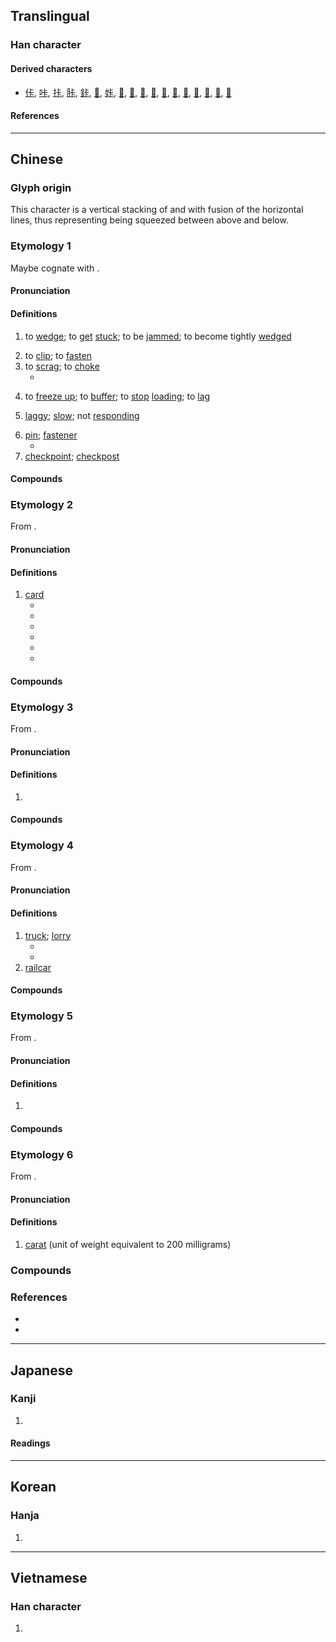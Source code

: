 {{also|𠧗|𠀝}}
{{character info/new}}
==Translingual==

===Han character===
{{Han char|rn=25|rad=卜|as=03|sn=5|four=21231|canj=YMY|ids=⿱上卜}}

====Derived characters====
* [[佧]], [[咔]], [[拤]], [[胩]], [[鉲]], [[𠖺]], [[𡛨]], [[𡶛]], [[𣳓]], [[𤋈]], [[𤙐]], [[𦭌]], [[𪁯]], [[𫧱]], [[𫧲]], [[𫧳]], [[𫧵]], [[𫧶]]

====References====
{{Han ref|kx=0158.010|dkj=02781|dj=0362.010|hdz=10092.040|uh=5361}}

----

==Chinese==

===Glyph origin===
This character is a vertical stacking of {{zh-l|*上|up}} and {{zh-l|*下|down}} with fusion of the horizontal lines, thus representing being squeezed between above and below.

===Etymology 1===
{{zh-forms}}
Maybe cognate with {{och-l|夾|to clip}}.

====Pronunciation====
{{zh-pron
|m=kǎ,qiǎ,1nc=colloquial,2nc=literary
|m-s=qia1/ka1/ka3/qia3
|c=kaa1,kaa2
|h=pfs=khà
|mn=qz,tw:khah/xm,zz:khá/tw:kha̍h
|mn_note=khah/khá - vernacular (俗); kha̍h - 闔 is used in the Mainland
|mc=
|oc=
|ma=
|cat=v,n
}}

====Definitions====
{{zh-hanzi}}

# to [[wedge]]; to [[get]] [[stuck]]; to be [[jammed]]; to become tightly [[wedged]]
#: {{zh-x|魚刺 卡 在 喉嚨 裡。|A fishbone is '''stuck''' in the throat.}}
# to [[clip]]; to [[fasten]]
# to [[scrag]]; to [[choke]]
#* {{zh-x|歹徒 卡 住 他 的 脖子。|The ruffian '''wrung''' his neck.}}
# {{lb|zh|computing}} to [[freeze up]]; to [[buffer]]; to [[stop]] [[loading]]; to [[lag]]
#: {{zh-x|卡 在 奇怪 的 地方|it stopped (loading) at a strange frame}}
# {{lb|zh|computing}} [[laggy]]; [[slow]]; not [[responding]]
# [[pin]]; [[fastener]]
#* {{zh-x|髮卡{qiǎ}|hairpin}}
# [[checkpoint]]; [[checkpost]]

====Compounds====
{{zh-der|髮卡|關卡|卡子|卡脖子|卡死}}

===Etymology 2===
{{zh-forms|alt=咭-Cantonese}}
From {{bor|zh|en|card}}.

====Pronunciation====
{{zh-pron
|m=kǎ
|c=kaat1
|h=pfs=khá/khà
|mn=xm,zz:khá/qz,tw:khah
|ma=
|cat=n
}}

====Definitions====
{{zh-hanzi}}

# [[card]] {{zh-mw|張}}
#* {{zh-x|卡片|card}}
#* {{zh-x|記憶卡|memory card}}
#* {{zh-x|賀卡|celebration card}}
#* {{zh-x|刷卡|to swipe one's card}}
#* {{zh-x|碌卡{kaat1}|to swipe one's card|C}}
#* {{zh-x|電話卡|phone card}}

====Compounds====
{{zh-der|卡紙|刷卡|卡片|外卡|打卡|磁卡|賀卡|轆卡|碌卡|綠卡|志願卡|信用卡|影視卡|原圖卡|學籍卡|健保卡|介面卡|提款卡|數據卡|目錄卡|生日卡|棒球卡|控制卡|讀卡機|音樂卡|貼票卡|電話卡|耶誕卡|聖誕卡|音效卡|認同卡|簽帳卡|金融卡|配接卡|網路卡|通訊卡|賀年卡|護票卡|預付卡|貴賓卡|多媒體卡}}

===Etymology 3===
{{zh-forms}}
From {{bor|zh|fr|calorie}}.

====Pronunciation====
{{zh-pron
|m=kǎ
|c=kaa1
|h=pfs=khà
|mn=
|ma=
|cat=n
}}

====Definitions====
{{zh-hanzi}}

# {{zh-abbrev|卡路里}}

====Compounds====
{{zh-der|千卡|大卡|卡計|卡路里}}

===Etymology 4===
{{zh-forms}}
From {{bor|zh|en|car}}.

====Pronunciation====
{{zh-pron
|m=kǎ
|c=kaa1
|h=pfs=
|mn=xm,zz:khá/qz,tw:khah
|ma=
|cat=n
}}

====Definitions====
{{zh-hanzi}}

# [[truck]]; [[lorry]]
#* {{zh-x|卡車|truck}}
#* {{zh-x|貨卡|cargo truck}}
# [[railcar]]

====Compounds====
{{zh-der|卡車|貨卡|傾卸卡車}}

===Etymology 5===
{{zh-forms}}
From {{bor|zh|fr|cassette}}.

====Pronunciation====
{{zh-pron
|m=kǎ
|c=kaa1
|h=pfs=
|mn=khah/khá
|ma=
|cat=n
}}

====Definitions====
{{zh-hanzi}}

# {{zh-abbrev|卡式|[[cassette]]}}
#: {{zh-x|卡帶|cassette}}
#: {{zh-x|雙 卡 錄音機|dual cassette recorder}}

====Compounds====
{{zh-der|卡式|卡帶|卡座}}

===Etymology 6===
{{zh-forms}}
From {{bor|zh|en|carat}}.

====Pronunciation====
{{zh-pron
|c=kaa1
|cat=cls
}}

====Definitions====
{{zh-hanzi}}

# {{lb|zh|Hong Kong}} [[carat]] (unit of weight equivalent to 200 milligrams)

===Compounds===
{{zh-der|卡通|卡士|卡司|卡尺|卡農|卡門|邊卡|萊卡|達卡|卡倫|卡鉗|卡達|卡賓槍|卡利撒|卡其布|巴茲卡|布卡拉|卡土穆|安卡拉|帕斯卡|卡巴迪|卡介苗|分釐卡|馬拉卡|那卡西|卡羅琳|易加卡|卡拉卡斯|斯里蘭卡|普魯卡因|波爾卡舞|游標卡尺|蒙地卡羅|阿空卡瓜|卡港會議}}

===References===
* {{thcwd|1400}}
* {{thcwd|1401}}

----

==Japanese==

===Kanji===
{{ja-kanji|rs=卜03}}

# {{rfdef|ja|sort=卜03}}

====Readings====
{{ja-readings
|goon=ぞう<ざふ
|kanon=そう<さふ
|toon=さ
|kanyoon=か
}}

----

==Korean==

===Hanja===
{{ko-hanja|잡}}

# {{rfdef|ko|sort=卜03}}

----

==Vietnamese==

===Han character===
{{vi-readings|reading=[[tạp]], [[ca]]|rs=卜03}}

# {{rfdef|vi|sort=卜03}}